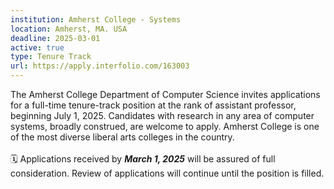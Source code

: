 ```yaml
---
institution: Amherst College - Systems
location: Amherst, MA. USA
deadline: 2025-03-01
active: true
type: Tenure Track
url: https://apply.interfolio.com/163003
---
```


The Amherst College Department of Computer Science invites applications for a full-time tenure-track position at the rank of assistant professor, beginning July 1, 2025.  Candidates with research in any area of computer systems, broadly construed, are welcome to apply.  Amherst College is one of the most diverse liberal arts colleges in the country.
<br> <br>
🗓️ Applications received by ***March 1, 2025*** will be assured of full consideration. Review of applications will continue until the position is filled.

